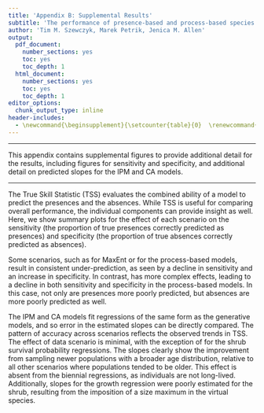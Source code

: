 ```yaml
---
title: 'Appendix B: Supplemental Results'
subtitle: 'The performance of presence-based and process-based species distribution models under realistic conditions'
author: 'Tim M. Szewczyk, Marek Petrik, Jenica M. Allen'
output:
  pdf_document: 
    number_sections: yes
    toc: yes
    toc_depth: 1
  html_document:
    number_sections: yes
    toc: yes
    toc_depth: 1
editor_options:
  chunk_output_type: inline
header-includes:
  - \newcommand{\beginsupplement}{\setcounter{table}{0}  \renewcommand{\thetable}{B.\arabic{table}} \setcounter{figure}{0} \renewcommand{\thefigure}{B.\arabic{figure}}}  \usepackage{longtable}  \usepackage{caption}
---
```


\beginsupplement

---

This appendix contains supplemental figures to provide additional detail for the results, including figures for sensitivity and specificity, and additional detail on predicted slopes for the IPM and CA\textsubscript{i} models.




---

\section{Sensitivity and specificity}

\subsection{Overall averages}
The True Skill Statistic (TSS) evaluates the combined ability of a model to predict the presences and the absences. While TSS is useful for comparing overall performance, the individual components can provide insight as well. Here, we show summary plots for the effect of each scenario on the sensitivity (the proportion of true presences correctly predicted as presences) and specificity (the proportion of true absences correctly predicted as absences). 
\clearpage

\begin{figure}
	\centering\includegraphics[width=.75\linewidth]{../../figs/Supp_Sens_mn+CI.jpg}
	\caption{\label{fig:SensitivityMed} Sensitivity mean and 95\% confidence intervals across 100 sampled data sets for each SDM and scenario, compared to true distributions defined by $\lambda > 1$ and $N > 0$. Scenarios include: no sampling or modeling issues (ideal), sampling issues (measurement error, sampling bias, non-equilibrium), and modeling issues (incorrect covariates, no seed bank, under dispersal, over dispersal). Sensitivity represents the proportion of true presences that were correctly predicted as presences.}
\end{figure}

\begin{figure}
	\centering\includegraphics[width=.75\linewidth]{../../figs/Supp_Spec_mn+CI.jpg}
	\caption{\label{fig:SpecificityMed} Specificity mean and 95\% confidence intervals across 100 sampled data sets for each SDM and scenario, compared to true distributions defined by $\lambda > 1$ and $N > 0$. Scenarios include: no sampling or modeling issues (ideal), sampling issues (measurement error, sampling bias, non-equilibrium), and modeling issues (incorrect covariates, no seed bank, under dispersal, over dispersal). Specificity represents the proportion of true absences that were correctly predicted as absences.}
\end{figure}

\clearpage
\subsection{Scenario effects}
Some scenarios, such as \emph{non-equilibrium} for MaxEnt or \emph{under-dispersal} for the process-based models, result in consistent under-prediction, as seen by a decline in sensitivity and an increase in specificity. In contrast, \emph{incorrect covariates} has more complex effects, leading to a decline in both sensitivity and specificity in the process-based models. In this case, not only are presences more poorly predicted, but absences are more poorly predicted as well.

\clearpage
\begin{figure}
	\centering\includegraphics[width=.9\linewidth]{../../figs/Supp_SensvIdeal.jpg}
	\caption{\label{fig:SensitivityvIdeal} Effect of scenario on median sensitivity relative to the \emph{ideal} scenario. Sensitivity represents the proportion of true presences that were correctly predicted as presences.}
\end{figure}

\begin{figure}
	\centering\includegraphics[width=.9\linewidth]{../../figs/Supp_SpecvIdeal.jpg}
	\caption{\label{fig:SpecificityvIdeal} Effect of scenario on median specificity relative to the \emph{ideal} scenario. Specificity represents the proportion of true absences that were correctly predicted as absences.}
\end{figure}




\clearpage
\section{Estimated slopes}
The IPM and CA\textsubscript{i} models fit regressions of the same form as the generative models, and so error in the estimated slopes can be directly compared. The pattern of accuracy across scenarios reflects the observed trends in TSS. The effect of data scenario is minimal, with the exception of \emph{non-equilibrium} for the shrub survival probability regressions. The slopes clearly show the improvement from sampling newer populations with a broader age distribution, relative to all other scenarios where populations tended to be older. This effect is absent from the biennial regressions, as individuals are not long-lived. Additionally, slopes for the growth regression were poorly estimated for the shrub, resulting from the imposition of a size maximum in the virtual species.

\begin{figure}
	\centering\includegraphics[width=\linewidth]{../../figs/diag/slope_dens_shrub.pdf}
	\caption{\label{fig:slopesShrub} Effect of data scenario on slope estimates for the vital rate regressions for the shrub. Each density curve shows the distribution of fitted slope values across 100 data sets used in the IPM and CA\textsubscript{i} models. The true value is indicated by the vertical dashed line. For (a) survival probability, the slopes are estimated more accurately when using \emph{non-equilibrium} populations which contain a more even size distribution. In contrast, (b) growth, (c) flowering probability, and (e) germination probability show little variation among scenarios, while for (d) seed production, added \emph{measurement error} increased variability. Note that the axes vary among panels.}
\end{figure}

\begin{figure}
	\centering\includegraphics[width=\linewidth]{../../figs/diag/slope_dens_biennial.pdf}
	\caption{\label{fig:slopesBiennial} Effect of data scenario on slope estimates for the vital rate regressions for the biennial. Each density curve shows the distribution of fitted slope values across 100 data sets used in the IPM and CA\textsubscript{i} models. The true value is indicated by the vertical dashed line. The fitted slopes were consistent with minimal differences among data scenarios for (a) survival probability, (b) growth, (c) flowering probability, (d) seed production, and (e) germination probability. Peaks at 0 represent data sets where the optimal model did not include that term. Note that the axes vary among panels.}
\end{figure}